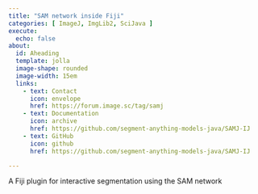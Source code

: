 ```yaml
---
title: "SAM network inside Fiji"
categories: [ ImageJ, ImgLib2, SciJava ]
execute:
  echo: false
about:
  id: Aheading
  template: jolla
  image-shape: rounded
  image-width: 15em
  links:
    - text: Contact
      icon: envelope
      href: https://forum.image.sc/tag/samj
    - text: Documentation
      icon: archive
      href: https://github.com/segment-anything-models-java/SAMJ-IJ
    - text: GitHub
      icon: github
      href: https://github.com/segment-anything-models-java/SAMJ-IJ

---
```


::: {.alignleft}

A Fiji plugin for interactive segmentation using the SAM network

:::
